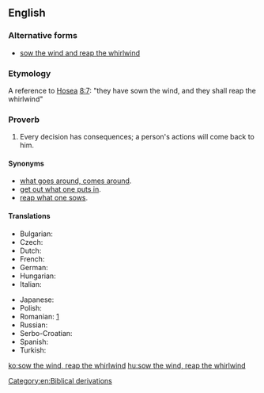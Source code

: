 ==English==

===Alternative forms===
* [[sow the wind and reap the whirlwind]]

===Etymology===
A reference to [[w:Book of Hosea|Hosea]] [[s:Bible (King James)/Hosea#Chapter 8|8:7]]: "they have sown the wind, and they shall reap the whirlwind"

===Proverb===
{{head|en|proverb|head=[[sow|Sow]] [[the]] [[wind]], [[reap]] [[the]] [[whirlwind]]}}

# Every decision has consequences; a person's actions will come back to him.

====Synonyms====
* [[what goes around, comes around]].
* [[get out what one puts in]].
* [[reap what one sows]].

====Translations====
{{trans-top|every decision has consequences; a person's actions will come back to them}}
* Bulgarian: {{t|bg|който сее вятър, жъне бури|tr=kóyto sée vyátǎr, zhǎne búri|sc=Cyrl}}
* Czech: {{t|cs|kdo seje vítr, sklízí bouři}}
* Dutch: {{t|nl|wie wind zaait, zal storm oogsten}}
* French: {{t+|fr|qui sème le vent, récolte la tempête}}
* German: {{t+|de|wer Wind sät, wird Sturm ernten}}
* Hungarian: {{t+|hu|aki szelet vet, vihart arat}}
* Italian: {{t|it|chi semina vento raccoglie tempesta}}
{{trans-mid}}
* Japanese: {{t|ja|業によりて果を引く|tr=ごうによりてかをひく, gō ni yorite ka o hiku|sc=Jpan}}
* Polish: {{t+|pl|kto sieje wiatr, ten zbiera burzę}}
* Romanian: {{t|ro|cine seamănă vânt culege furtună}}[http://ro.wikiquote.org/wiki/Proverbe_românești#C]
* Russian: {{t|ru|посеешь ветер, пожнёшь бурю|tr=poséješ véter, požnjóš búrju}}
* Serbo-Croatian: {{t|sh|ко сеје ветар, жање олују|tr=ko seje vetar, žanje oluju|sc=Cyrl}}
* Spanish: {{t|es|quien siembra vientos recoge tempestades}}
* Turkish: {{t|tr|rüzgâr eken, fırtına biçer}}
{{trans-bottom}}

[[Category:en:Biblical derivations]]

[[ko:sow the wind, reap the whirlwind]]
[[hu:sow the wind, reap the whirlwind]]